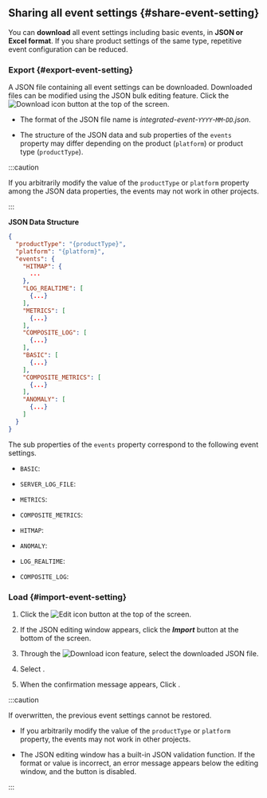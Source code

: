 ## Sharing all event settings {#share-event-setting}

You can **download** all event settings including basic events, in **JSON or Excel format**. If you share product settings of the same type, repetitive event configuration can be reduced.

### Export {#export-event-setting}

A JSON file containing all event settings can be downloaded. Downloaded files can be modified using the JSON bulk editing feature. Click the ![Download icon](/img/ico-download.svg) <Cmdname sid="BTN07762" className="uitext" /> button at the top of the screen.

- The format of the JSON file name is _integrated-event-`YYYY`-`MM`-`DD`.json_.

- The structure of the JSON data and sub properties of the `events` property may differ depending on the product (`platform`) or product type (`productType`).

:::caution

If you arbitrarily modify the value of the `productType` or `platform` property among the JSON data properties, the events may not work in other projects.

:::

**JSON Data Structure**

```json title="integrated-event"
{
  "productType": "{productType}",
  "platform": "{platform}",
  "events": {
    "HITMAP": {
      ...
    },
    "LOG_REALTIME": [
      {...}
    ],
    "METRICS": [
      {...}
    ],
    "COMPOSITE_LOG": [
      {...}
    ],
    "BASIC": [
      {...}
    ],
    "COMPOSITE_METRICS": [
      {...}
    ],
    "ANOMALY": [
      {...}
    ]
  }
}
```

The sub properties of the `events` property correspond to the following event settings.

- `BASIC`: <Cmdname sid="default" className="uitext" />

<InDoc product="server">

- `SERVER_LOG_FILE`: <Cmdname sid="sm_log_event_tab" className="uitext" />

</InDoc>

<InDoc product="server">

</InDoc>

- `METRICS`: <Cmdname sid="metrics" className="uitext" />

<Xclude product="npm">

- `COMPOSITE_METRICS`: <Cmdname sid="composite_metrics" className="uitext" />

</Xclude>

<InDoc product="java,php,python,nodejs,golang,dotnet,kubernetes">

- `HITMAP`: <Cmdname sid="hitmap_pattern" className="uitext" />

</InDoc>

<Xclude product="browser,npm">

- `ANOMALY`: <Cmdname sid="anomaly_detection" className="uitext" />

- `LOG_REALTIME`: <Cmdname sid="realtime_log_event" className="uitext" />

- `COMPOSITE_LOG`: <Cmdname sid="composite_log_event" className="uitext" />

</Xclude>

### Load {#import-event-setting}

1. Click the ![Edit icon](/img/ico-edit.svg) <Cmdname sid="BTN07761" className="uitext" /> button at the top of the screen.

2. If the JSON editing window appears, click the **_Import_** button at the bottom of the screen.

3. Through the ![Download icon](/img/ico-download.svg) <Cmdname sid="BTN07762" className="uitext" /> feature, select the downloaded JSON file.

4. Select <Cmdname sid="overwrite" className="uitext" />.

5. When the confirmation message appears, Click <Cmdname sid="overwrite" className="uitext" />.

:::caution

If overwritten, the previous event settings cannot be restored.

- If you arbitrarily modify the value of the `productType` or `platform` property, the events may not work in other projects.

- The JSON editing window has a built-in JSON validation function. If the format or value is incorrect, an error message appears below the editing window, and the <Cmdname sid="overwrite" className="uitext" /> button is disabled.

  <ImgLang img='event-config-v2-all-events-json-validate.png' />

:::
